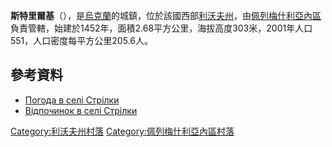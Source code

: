 {{coord|49|38|22|N|24|19|23|E|scale:100000|display=title}}

'''斯特里爾基'''（{{lang-uk|Стрілки}}），是[[烏克蘭|烏克蘭]]的城鎮，位於該國西部[[利沃夫州|利沃夫州]]，由[[佩列梅什利亞內區|佩列梅什利亞內區]]負責管轄，始建於1452年，面積2.68平方公里，海拔高度303米，2001年人口551，人口密度每平方公里205.6人。

==參考資料==
* [http://weather.in.ua/ua/l'vovskaja/25374 Погода в селі Стрілки] {{Wayback|url=http://weather.in.ua/ua/l%27vovskaja/25374 |date=20201126202153 }}
* [https://web.archive.org/web/20161014194956/http://edem-resort.com.ua/golf-nature-activity/ Відпочинок в селі Стрілки]

[[Category:利沃夫州村落|Category:利沃夫州村落]]
[[Category:佩列梅什利亞內區村落|Category:佩列梅什利亞內區村落]]


{{Lviv-geo-stub}}